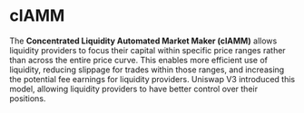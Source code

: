 # clAMM

The **Concentrated Liquidity Automated Market Maker (clAMM)** allows liquidity providers to focus their capital within specific price ranges rather than across the entire price curve. This enables more efficient use of liquidity, reducing slippage for trades within those ranges, and increasing the potential fee earnings for liquidity providers. Uniswap V3 introduced this model, allowing liquidity providers to have better control over their positions.